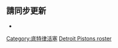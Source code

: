 <noinclude>{{noteTA|G1=NBA}}</noinclude>{{NBA roster header|team=底特律活塞}} 

{{player2 | num = 35 | first = 马文 | last = 巴格利 | link = 马文·巴格利三世 | pos = F | ft = 6 | in = 11 | lbs = 235 | school = Duke | DOB = 1999–03–14 }}
{{player2 | num = 41 | first = 薩迪克 | last = 貝 | pos = F | ft = 6 | in = 7 | lbs = 215 | school = Villanova | DOB = 1999–04–09 }}
{{player2 | num = 2 | first = 凱德 | last = 康寧漢 | pos = G | ft = 6 | in = 6 | lbs = 220 | school = Oklahoma State | DOB = 2001–09–25 }}
{{player2 | num = 6 | redlink = 哈米杜·迪亞洛 | englink = Hamidou Diallo | pos = G | ft = 6 | in = 5 | lbs = 202 | school = Kentucky | DOB = 1998–07–31 }}
{{player2 | num = 55 | redlink = 盧卡·加爾薩 | englink = Luka Garza | pos = C | ft = 6 | in = 10 | lbs = 243 | school = Iowa | DOB = 1998–12–27 }}
{{player2 | num = 9 | first = 傑拉米 | last = 格蘭特 | pos = F | ft = 6 | in = 8 | lbs = 210 | school = Syracuse | DOB = 1994–03–12 }}
{{player2 | num = 7 | redlink = 基利安·海斯 | englink = Killian Hayes | pos = G | ft = 6 | in = 5 | lbs = 195 | from = {{link-de|烏爾姆通益製藥|Ratiopharm Ulm}} | DOB = 2001–07–27 }}
{{player2 | num = 5 | redlink = 弗蘭克·傑克遜 | englink = Frank Jackson (basketball) | pos = G | ft = 6 | in = 3 | lbs = 205 | school = Duke | DOB = 1998–05–04 | inj = yes}}
{{player2 | num = 18 | first = 科里 | last = 约瑟夫 | pos = G | ft = 6 | in = 3 | lbs = 200 | school = Texas | DOB = 1991–08–20 }}
{{player2 | num = 38 | redlink = 薩本·李 | englink = Saben Lee | pos = G | ft = 6 | in = 2 | lbs = 183 | school = Vanderbilt | DOB = 1999–06–23 }}
{{player2 | num = 12 | redlink = 以賽亞·萊弗斯 | englink = Isaiah Livers | pos = F | ft = 6 | in = 6 | lbs = 232 | school = Michigan | DOB = 1998–07–28 | inj = yes }}
{{player2 | num = 17 | redlink = 羅德尼·麥克格魯德 | englink = Rodney McGruder | pos = G | ft = 6 | in = 4 | lbs = 205 | school = Kansas State | DOB = 1991–07–29 }}
{{player2 | num = 13 | first = 凱利 | last = 奧利尼克 | pos = F/C | ft = 6 | in = 11 | lbs = 240 | school = Gonzaga | DOB = 1991–04–19 }}
{{player2 | num = 24 | redlink = 賈莫科·皮克特 | englink = Jamorko Pickett | pos = F | ft = 6 | in = 9 | lbs = 206 | school = Georgetown | DOB = 1997–12–24 | note = TW | inj = yes }}
{{player2 | num = 0 | redlink = 克里斯·史密斯 (1999年出生籃球員) | englink = Chris Smith (basketball, born 1999) | showname = 克里斯·史密斯 |pos = F | ft = 6 | in = 9 | lbs = 215 | school = UCLA | DOB = 1999–12–24 | note = TW }}
{{player2 | num = 28 | first = 以賽亞 | last = 史都華 | pos = F/C | ft = 6 | in = 8 | lbs = 250 | school = Washington | DOB = 2001–05–22 }} 

{{NBA roster footer
| head_coach =
* [[德韋恩·凯西]]
| asst_coach =
* [[傑爾姆·艾倫]]
* {{link-en|比爾·貝諾|Bill Bayno}}
* {{link-en|安德魯·瓊斯 (籃球教練)|Andrew Jones (basketball coach)|安德魯·瓊斯}}
* {{link-en|雷克斯·卡拉邁|Rex Kalamian}}
* {{link-en|吉姆·摩蘭 (籃球教練)|Jim Moran (basketball)|吉姆·摩蘭}}
| otherlegend='''(GL)''' On [[NBA G League#Player allocations|assignment]] to G League affiliate
| otherlegend2 = '''(TW)''' Two-way affiliate player
| roster_url = http://www.nba.com/pistons/roster/
| transaction_url = http://basketball.realgm.com/nba/teams/Detroit_Pistons/8/Transaction_History
| accessdate=2022−02−10
}}<noinclude>

== 請同步更新 ==
*{{tl|底特律活塞现时球员名单}}

[[Category:底特律活塞]]
[[Category:NBA球員名單導航模板|Detroit Pistons roster]]
</noinclude>